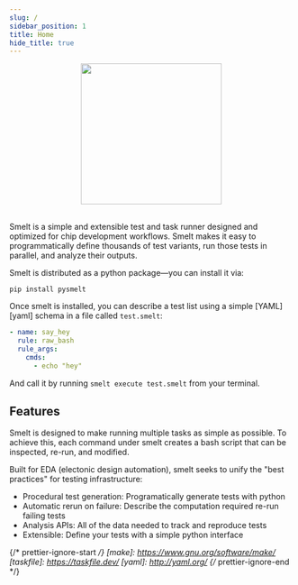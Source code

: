 ```yaml
---
slug: /
sidebar_position: 1
title: Home
hide_title: true
---
```


<div align="center">
  <img id="logo" src="/smelt/img/logo.svg" height="250px" width="250px" />
</div>
<br />

Smelt is a simple and extensible test and task runner designed and optimized for chip development workflows.
Smelt makes it easy to programmatically define thousands of test variants, run those tests in parallel, and analyze their outputs.

Smelt is distributed as a python package—you can install it via:

`pip install pysmelt`

Once smelt is installed, you can describe a test list using a simple [YAML][yaml] schema in a file called `test.smelt`:

```yaml title="test.smelt"
- name: say_hey
  rule: raw_bash
  rule_args:
    cmds:
      - echo "hey"
```

And call it by running `smelt execute test.smelt` from your terminal.

## Features

Smelt is designed to make running multiple tasks as simple as possible. To achieve this, each command under smelt creates a bash script that can be inspected, re-run, and modified.

Built for EDA (electonic design automation), smelt seeks to unify the "best practices" for testing infrastructure:

- Procedural test generation: Programatically generate tests with python
- Automatic rerun on failure: Describe the computation required re-run failing tests
- Analysis APIs: All of the data needed to track and reproduce tests
- Extensible: Define your tests with a simple python interface

{/* prettier-ignore-start */}
[make]: https://www.gnu.org/software/make/
[taskfile]: https://taskfile.dev/
[yaml]: http://yaml.org/
{/* prettier-ignore-end */}
